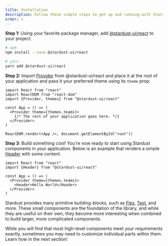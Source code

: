 ```yaml
---
title: Installation
description: Follow these simple steps to get up and running with Stardust UI.
order: 1
---
```


**Step 1:** Using your favorite package manager, add [@stardust-ui/react](https://www.npmjs.com/package/@stardust-ui/react) to your project:

```bash
# npm
npm install --save @stardust-ui/react

# yarn
yarn add @stardust-ui/react
```

**Step 2:** Import [Provider](/components/provider) from @stardust-ui/react and place it at the root of your application and pass it your preferred theme using its `theme` prop:

```jsx{3,6-8}
import React from "react"
import ReactDOM from "react-dom"
import {Provider, themes} from "@stardust-ui/react"

const App = () => (
  <Provider theme={themes.teams}>
    {/* The rest of your application goes here. */}
  </Provider>
)

ReactDOM.render(<App />, document.getElementById("root"))
```

**Step 3**: Build something cool! You're now ready to start using Stardust components in your application. Below is an example that renders a simple [Header](/components/header) with some content.

```jsx{2,6}
import React from "react"
import {Header} from "@stardust-ui/react"

const App = () => (
  <Provider theme={themes.teams}>
    <Header>Hello World</Header>
  </Provider>
)
```

Stardust provides many primitive building-blocks, such as [Flex](/components/flex), [Text](/components/text), and more. These small components are the foundation of the library, and while they are useful on their own, they become more interesting when combined to build larger, more complicated components.

While you will find that most high-level components meet your requirements exactly, sometimes you may need to customize individual parts within them. Learn how in the next section!

